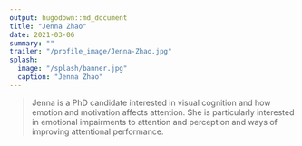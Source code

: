 ```yaml
---
output: hugodown::md_document
title: "Jenna Zhao"
date: 2021-03-06
summary: ""
trailer: "/profile_image/Jenna-Zhao.jpg"
splash:
  image: "/splash/banner.jpg"
  caption: "Jenna Zhao"
---
```


> Jenna is a PhD candidate interested in visual cognition and how emotion and motivation affects attention. She is particularly interested in emotional impairments to attention and perception and ways of improving attentional performance.

